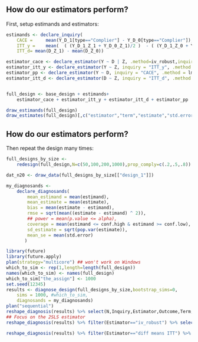 <!-- Previously a segment of Jake's day6_noncompliance_attrition.Rmd,
     dating to 2023 (I think).  Then it came between slides labeled
     "Variance of IV estimator" and
     "Summary of Encouragement/Complier/Dose oriented designs". May
     have dependencies on earlier code chunks in that file, eg
     `simivdesign`. -->

## How do our estimators perform?

First, setup estimands and estimators:

```r

estimands <- declare_inquiry(
    CACE =     mean(Y_D_1[type=="Complier"] - Y_D_0[type=="Complier"]),
    ITT_y =    mean(  ( (Y_D_1_Z_1 + Y_D_0_Z_1)/2 )  - ( (Y_D_1_Z_0 + Y_D_0_Z_0)/2 ) ),
    ITT_d= mean(D_Z_1) - mean(D_Z_0))

estimator_cace <- declare_estimator(Y ~ D | Z, .method=iv_robust,inquiry=c("CACE"), label="iv_robust")
estimator_itt_y <- declare_estimator(Y ~ Z, inquiry = "ITT_y", .method = lm_robust, label =  "diff means ITT")
estimator_pp <- declare_estimator(Y ~ D, inquiry = "CACE", .method = lm_robust, label =  "per-protocol")
estimator_itt_d <- declare_estimator(D ~ Z, inquiry = "ITT_d", .method = lm_robust, label =  "diff means ITT_D")


full_design <- base_design + estimands+
    estimator_cace + estimator_itt_y + estimator_itt_d + estimator_pp

draw_estimands(full_design)
draw_estimates(full_design)[,c("estimator","term","estimate","std.error","outcome","inquiry")]

```


## How do our estimators perform?

Then repeat the design many times:

```r
full_designs_by_size <-
    redesign(full_design,N=c(50,100,200,1000),prop_comply=c(.2,.5,.8))

dat_n20 <- draw_data(full_designs_by_size[["design_1"]])

my_diagnosands <-
    declare_diagnosands(
        mean_estimand = mean(estimand),
        mean_estimate = mean(estimate),
        bias = mean(estimate - estimand),
        rmse = sqrt(mean((estimate - estimand) ^ 2)),
        ## power = mean(p.value <= alpha),
        coverage = mean(estimand <= conf.high & estimand >= conf.low),
        sd_estimate = sqrt(pop.var(estimate)),
        mean_se = mean(std.error)
       )

library(future)
library(future.apply)
plan(strategy="multicore") ## won't work on Windows
which_to_sim <- rep(1,length=length(full_design))
names(which_to_sim) <- names(full_design)
which_to_sim["the_assign"] <- 1000
set.seed(12345)
results <- diagnose_design(full_designs_by_size,bootstrap_sims=0,
    sims = 1000, #which_to_sim,
    diagnosands = my_diagnosands)
plan("sequential")
reshape_diagnosis(results) %>% select(N,Inquiry,Estimator,Outcome,Term,Bias,"SD Estimate","Mean Se",Coverage)
## Focus on the 2SLS estimator
reshape_diagnosis(results) %>% filter(Estimator=="iv_robust") %>% select(N,prop_comply,Inquiry,Estimator,Outcome,Term,Bias,"SD Estimate","Mean Se",Coverage)

reshape_diagnosis(results) %>% filter(Estimator=="diff means ITT") %>% select(N,prop_comply,Inquiry,Estimator,Outcome,Term,Bias,"SD Estimate","Mean Se",Coverage)
```
